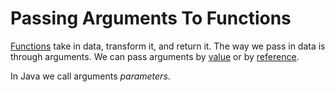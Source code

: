 # Passing Arguments To Functions

[Functions](/what-is-a-function) take in data, transform it,
and return it. The way we pass in data is through arguments. 
We can pass arguments by [value](/passing-arguments-by-value)
or by [reference](/passing-arguments-by-reference).

In Java we call arguments _parameters_.